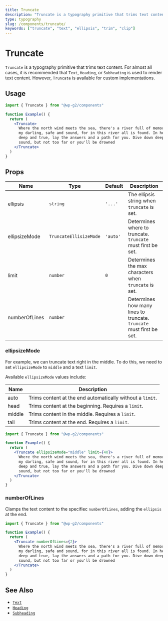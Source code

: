 ```yaml
---
title: Truncate
description: "Truncate is a typography primitive that trims text content."
type: typography
slug: /components/truncate/
keywords: ["truncate", "text", "ellipsis", "trim", "clip"]
---
```


# Truncate

`Truncate` is a typography primitive that trims text content. For almost all cases, it is recommended that `Text`, `Heading`, or `Subheading` is used to render text content. However, `Truncate` is available for custom implementations.

## Usage

```jsx live
import { Truncate } from "@wp-g2/components"

function Example() {
  return (
    <Truncate>
      Where the north wind meets the sea, there's a river full of memory. Sleep,
      my darling, safe and sound, for in this river all is found. In her waters,
      deep and true, lay the answers and a path for you. Dive down deep into her
      sound, but not too far or you'll be drowned
    </Truncate>
  )
}
```

## Props

<!-- props -->
<!-- Automatically Generated -->

| Name          | Type                   | Default  | Description                                                          |
| ------------- | ---------------------- | -------- | -------------------------------------------------------------------- |
| ellipsis      | `string`               | `'...'`  | The ellipsis string when `truncate` is set.                          |
| ellipsizeMode | `TruncateEllisizeMode` | `'auto'` | Determines where to truncate. `truncate` must first be set.          |
| limit         | `number`               | `0`      | Determines the max characters when `truncate` is set.                |
| numberOfLines | `number`               |          | Determines how many lines to truncate. `truncate` must first be set. |

<!-- /Automatically Generated -->
<!-- /props -->

### ellipsizeMode

For example, we can truncate text right in the middle. To do this, we need to set `ellipsizeMode` to `middle` and a text `limit`.

Available `ellipsizeMode` values include:

| Name   | Description                                               |
| ------ | --------------------------------------------------------- |
| auto   | Trims content at the end automatically without a `limit`. |
| head   | Trims content at the beginning. Requires a `limit`.       |
| middle | Trims content in the middle. Requires a `limit`.          |
| tail   | Trims content at the end. Requires a `limit`.             |

```jsx live
import { Truncate } from "@wp-g2/components"

function Example() {
  return (
    <Truncate ellipsizeMode="middle" limit={40}>
      Where the north wind meets the sea, there's a river full of memory. Sleep,
      my darling, safe and sound, for in this river all is found. In her waters,
      deep and true, lay the answers and a path for you. Dive down deep into her
      sound, but not too far or you'll be drowned
    </Truncate>
  )
}
```

### numberOfLines

Clamps the text content to the specifiec `numberOfLines`, adding the `ellipsis` at the end.

```jsx live
import { Truncate } from "@wp-g2/components"

function Example() {
  return (
    <Truncate numberOfLines={2}>
      Where the north wind meets the sea, there's a river full of memory. Sleep,
      my darling, safe and sound, for in this river all is found. In her waters,
      deep and true, lay the answers and a path for you. Dive down deep into her
      sound, but not too far or you'll be drowned
    </Truncate>
  )
}
```

## See Also

- [`Text`](/components/text/)
- [`Heading`](/components/heading/)
- [`Subheading`](/components/subheading/)
